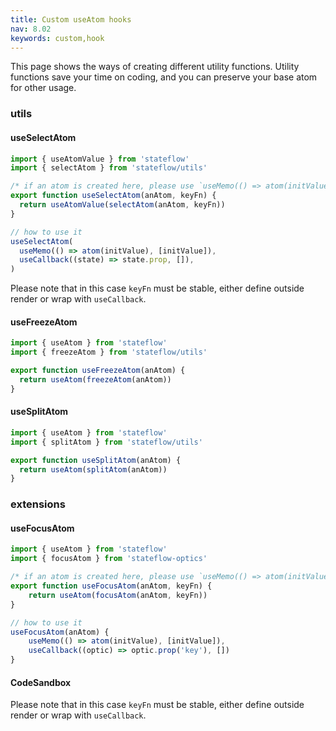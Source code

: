 ```yaml
---
title: Custom useAtom hooks
nav: 8.02
keywords: custom,hook
---
```


This page shows the ways of creating different utility functions. Utility functions save your time on coding, and you can preserve your base atom for other usage.

### utils

#### useSelectAtom

```js
import { useAtomValue } from 'stateflow'
import { selectAtom } from 'stateflow/utils'

/* if an atom is created here, please use `useMemo(() => atom(initValue), [initValue])` instead. */
export function useSelectAtom(anAtom, keyFn) {
  return useAtomValue(selectAtom(anAtom, keyFn))
}

// how to use it
useSelectAtom(
  useMemo(() => atom(initValue), [initValue]),
  useCallback((state) => state.prop, []),
)
```

Please note that in this case `keyFn` must be stable, either define outside render or wrap with `useCallback`.

#### useFreezeAtom

```js
import { useAtom } from 'stateflow'
import { freezeAtom } from 'stateflow/utils'

export function useFreezeAtom(anAtom) {
  return useAtom(freezeAtom(anAtom))
}
```

#### useSplitAtom

```js
import { useAtom } from 'stateflow'
import { splitAtom } from 'stateflow/utils'

export function useSplitAtom(anAtom) {
  return useAtom(splitAtom(anAtom))
}
```

### extensions

#### useFocusAtom

```js
import { useAtom } from 'stateflow'
import { focusAtom } from 'stateflow-optics'

/* if an atom is created here, please use `useMemo(() => atom(initValue), [initValue])` instead. */
export function useFocusAtom(anAtom, keyFn) {
    return useAtom(focusAtom(anAtom, keyFn))
}

// how to use it
useFocusAtom(anAtom) {
    useMemo(() => atom(initValue), [initValue]),
    useCallback((optic) => optic.prop('key'), [])
}
```

#### CodeSandbox

<CodeSandbox id="y5wef8" />

Please note that in this case `keyFn` must be stable, either define outside render or wrap with `useCallback`.
